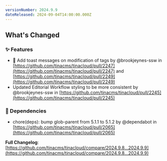 ```yaml
---
versionNumber: 2024.9.9
dateReleased: 2024-09-04T14:00:00.000Z
---
```


## What's Changed

### ✨ Features

* 🍞 Add toast messages on modification of tags by @brookjeynes-ssw in [https://github.com/tinacms/tinacloud/pull/2247](https://github.com/tinacms/tinacloud/pull/2247) and [https://github.com/tinacms/tinacloud/pull/2249](https://github.com/tinacms/tinacloud/pull/2249)
* Updated Editorial Workflow styling to be more consistent by @brookjeynes-ssw in [https://github.com/tinacms/tinacloud/pull/2245](https://github.com/tinacms/tinacloud/pull/2245)

### 👒 Dependencies

* chore(deps): bump glob-parent from 5.1.1 to 5.1.2 by @dependabot in [https://github.com/tinacms/tinacloud/pull/2065](https://github.com/tinacms/tinacloud/pull/2065)

**Full Changelog**: [https://github.com/tinacms/tinacloud/compare/2024.9.8...2024.9.9](https://github.com/tinacms/tinacloud/compare/2024.9.8...2024.9.9)
